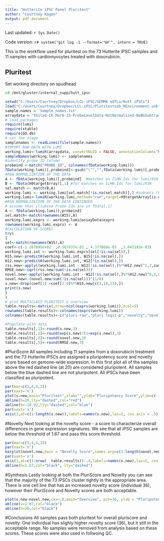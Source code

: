 ```yaml
---
title: "Hutterite iPSC Panel Pluritest"
author: "Courtney Kagan"
output: pdf_document
---
```


Last updated: `r Sys.Date()`

Code version: `r# system("git log -1 --format='%H'", intern = TRUE)`

This is the workflow used for pluritest on the 73 Hutterite iPSC samples and 11 samples with cardiomyocytes treated with doxorubicin. 

## Pluritest
Set working directory on spudhead
```bash
cd /mnt/gluster/internal_supp/hutt_ipsc
```
```r
setwd("C:/Users/Courtney/Dropbox/LCL-iPSC/GEMMA eQTLs/Hutt iPSCs")
load("C:/Users/Courtney/Dropbox/LCL-iPSC/Pluritestsub_REnvironment.unk")
sample.names = 'Sample_names.txt'
arraydata = 'YGilad-CK-Mar6-15-ProbeLevelData-NotNormalized-NoBGSubtracted-FinalReport.txt'
# load packages
require(lumi)
require(xtable)
require(GO.db)
# set the stage
samplenames <- readLines(file(sample.names))
#IMPORT RAW DATA WITH LUMI
working.lumi<-lumiR(arraydata, convertNuID = FALSE, annotationColumn="PROBE_ID")
sampleNames(working.lumi) <- samplenames
#identify probe ID column
probeind <-match("PROBE_ID", colnames(fData(working.lumi)))
fData(working.lumi)[,probeind]<-gsub("\"","",fData(working.lumi)[,probeind])
#RSN NORMALIZATION OF THE DATA
A <- fData(working.lumi)[,probeind]  #matches on ILMN_Ids for lumi/RSN
B <- fData(H9targetArray)[,1] #for matches on ILMN_Ids for lumi/RSN
sel.match <- match(B,A)
working.lumi <- working.lumi[sel.match[!is.na(sel.match)],] #subsets the exprSet user.lumi down to subsetuser.lumi to match H9 ref array rows
working.lumi<-lumiN(working.lumi,method="rsn",target=H9targetArray[is.na(sel.match)==FALSE,])
#RSN NORMALIZATION OF THE DATA CONTINUED
# assume that illumina Probe Ids are in fData[,1]
A <- fData(working.lumi)[,probeind]
sel.match<-match(rownames(W15),A)
working.lumi.exprs <- working.lumi@assayData$exprs
rownames(working.lumi.exprs) <- A
#CALCULATION OF SCORES
try(
{
sel<-match(rownames(W15),A)
coef<-c(-1.267095e+02  ,4.567437e-03 , 4.377068e-03  ,1.043193e-03)
working.lumi.int <- working.lumi.exprs[sel[!is.na(sel)],]
H15.new<-predictH(working.lumi.int, W15[!is.na(sel),])
H12.new<-predictH(working.lumi.int, W12[!is.na(sel),])
rss.new<-apply((working.lumi.int - W12[!is.na(sel),]%*%H12.new)^2,2,sum)
RMSE.new<-sqrt(rss.new/sum(!is.na(sel)))
novel.new<-apply((working.lumi.int - W12[!is.na(sel),]%*%H12.new)^8,2,sum)
novel.new<-(novel.new/sum(!is.na(sel)))^(1/8)
s.new<-drop(coef[1] +coef[2:4]%*%H15.new[c(1,14,13),])
print(s.new)
}
)
# plot MULTICLASS PLURITEST & overview
table.results<-matrix(,nrow=ncol(exprs(working.lumi)),ncol=5)
rownames(table.results)<-colnames(exprs(working.lumi))
colnames(table.results)<-c("pluri-raw","pluri logit-p","novelty","novelty logit-p","RMSD")

#Populate with data
table.results[,1]<-round(s.new,3)
table.results[,2]<-round(exp(s.new)/(1+exp(s.new)),3)
table.results[,3]<-round(novel.new,3)
table.results[,5]<-round(RMSE.new,3)

```

#PluriScore
All samples including 11 samples from a doxorubicin treatment and the 73 Hutterite iPSCs are assigned a pluripotency score and novelty score based on gemone-wide expression. In this first plot all of the samples above the red dashed line (at 20) are considered pluripotent. All samples below the blue dashed line are not pluripotent. All iPSCs have been classified as pluripotent.

```r
par(mar=c(5,4,4,2))
par(xaxt='n')
plot(s.new,main="Pluritest",xlab="",ylab="Pluripotency Score",ylim=c(-130,70), cex = .8, pch = 16)
abline(h=20,lty="dashed",col="red")
abline(h=-28.92,lty="dashed",col="blue")
par(xaxt='s')
axis(1,at=c(1:length(s.new)),labels=names(s.new),las=2, cex.axis = .5)
```

#Novelty
Next looking at the novelty score - a score to characterize overall differences in gene expression signatures. We see that all iPSC samples are below the threshold of 1.67 and pass this score threshold.

```r
par(mar=c(5,4,4,2))
par(xaxt='n')
barplot(novel.new,main = "Novelty Score",names.arg=c(1:length(novel.new)),xlab="",xlim=c(0,length(novel.new)),width=.9,space=(1/9),ylim=c(0,4), ylab="Novelty")
par(xaxt='s')
axis(1,at=c(1:nrow(  table.results))-.4,labels=names(s.new),las=2, cex.axis=.5)
abline(h=1.67,col="black", lty="dashed")
```

#Synthesis
Lastly looking at both the PluriScore and Novelty you can see that the majority of the 73 iPSCs cluster tightly in the appropriate area. There is one cell line that has an increased novelty score (individual 36), however their PluriScore and Novelty scores are both acceptable.

```r
plot(s.new~novel.new,cex=.8,main="Overview", pch=16, ylab = "Pluripotency Score", xlab = "Novelty")
abline(v=1.67,col="black")
abline(h=20,col="black")
```

#Conclusions
All samples pass both pluritest for overall pluriscore and novelty. One individual has slighly higher novelty score (36), but it still in the acceptable range. No samples were removed from analysis based on these scores. These scores were also used in follwoing QC.
